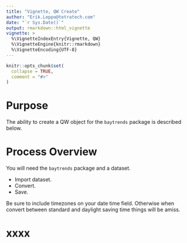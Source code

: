 ```yaml
---
title: "Vignette, QW Create"
author: "Erik.Leppo@tetratech.com"
date: "`r Sys.Date()`"
output: rmarkdown::html_vignette
vignette: >
  %\VignetteIndexEntry{Vignette, QW}
  %\VignetteEngine{knitr::rmarkdown}
  %\VignetteEncoding{UTF-8}
---
```

<!-- Data is in vignettes\data folder  -->
```r
knitr::opts_chunk$set(
  collapse = TRUE,
  comment = "#>"
)
```
# Purpose
The ability to create a QW object for the `baytrends` package is described below.

# Process Overview
You will need the `baytrends` package and a dataset.

* Import dataset.
* Convert.
* Save.

Be sure to include timezones on your date time field.  Otherwise when convert between standard and daylight saving time things will be amiss.

# xxxx
